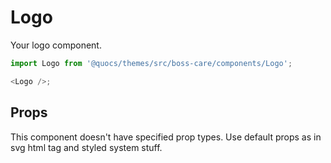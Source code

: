 

<Meta title="Themes|boss-care/Components/Logo" component={Logo} />

# Logo

Your logo component.

```js
import Logo from '@quocs/themes/src/boss-care/components/Logo';

<Logo />;
```

<Preview>
  <Story name="Default">
    <Theme>
      <Logo />
    </Theme>
  </Story>
</Preview>

## Props

This component doesn't have specified prop types. Use default props as in svg html tag and styled system stuff.
